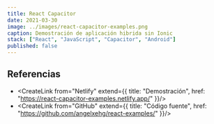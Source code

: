 ```yaml
---
title: React Capacitor
date: 2021-03-30
image: ../images/react-capacitor-examples.png
caption: Demostración de aplicación hibrida sin Ionic
stack: ["React", "JavaScript", "Capacitor", "Android"]
published: false
---
```


## Referencias

- <CreateLink from="Netlify" extend={{
  title: "Demostración",
  href: "https://react-capacitor-examples.netlify.app/"
}}/>
- <CreateLink from="GitHub" extend={{
  title: "Código fuente",
  href: "https://github.com/angelxehg/react-examples/"
}}/>
